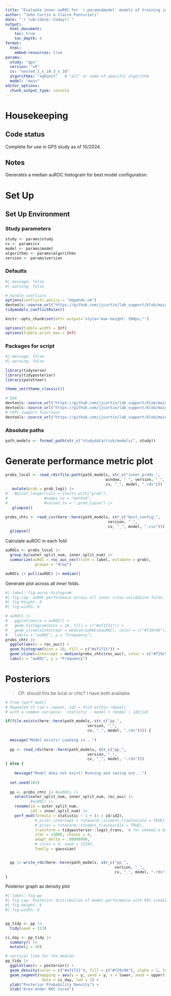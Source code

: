 ```yaml
---
title: "Evaluate inner auROC for `r params$model` models of training jobs from CHTC for `r params$study` study with version `r params$version` using `r params$cv` CV"
author: "John Curtin & Claire Punturieri"
date: "`r lubridate::today()`"
output: 
  html_document:
    toc: true 
    toc_depth: 4
format:
  html:
    embed-resources: true
params:
  study: "gps"
  version: "v6"
  cv: "nested_1_x_10_3_x_10"
  algorithms: "xgboost"   # "all" or name of specific algorithm
  model: "main"
editor_options: 
  chunk_output_type: console
---
```


# Housekeeping

## Code status

Complete for use in GPS study as of 10/2024.

## Notes

Generates a median auROC histogram for best model configuration.

# Set Up

## Set Up Environment

### Study parameters
```r
study <- params$study
cv <- params$cv
model <- params$model
algorithms <- params$algorithms
version <- params$version
```

### Defaults
```r
#| message: false
#| warning: false

# handle conflicts
options(conflicts.policy = "depends.ok")
devtools::source_url("https://github.com/jjcurtin/lab_support/blob/main/fun_ml.R?raw=true")
tidymodels_conflictRules()

knitr::opts_chunk$set(attr.output='style="max-height: 500px;"')

options(tibble.width = Inf)
options(tibble.print_max = Inf)
```

### Packages for script
```r
#| message: false
#| warning: false

library(tidyverse)
library(tidyposterior)
library(paletteer)

theme_set(theme_classic())

# EDA
devtools::source_url("https://github.com/jjcurtin/lab_support/blob/main/fun_eda.R?raw=true")
devtools::source_url("https://github.com/jjcurtin/lab_support/blob/main/format_path.R?raw=true")
# CHTC support functions
devtools::source_url("https://github.com/jjcurtin/lab_support/blob/main/chtc/static_files/fun_chtc.R?raw=true")
```


### Absolute paths
```r
path_models <- format_path(str_c("studydata/risk/models/", study))
```

# Generate performance metric plot

```r
probs_local <- read_rds(file.path(path_models, str_c("inner_preds_", 
                                            window, "_", version, "_", 
                                            cv, "_", model, ".rds"))) |>
   mutate(prob = prob_logi) |> 
#   #pivot_longer(cols = starts_with("prob"), 
#                #names_to = "method", 
#                #values_to = ".pred_Lapse") |>
   glimpse()

probs_chtc <- read_csv(here::here(path_models, str_c("best_config_",
                                             version, "_",
                                             cv, "_", model, ".csv"))) |> 
  glimpse()
```

Calculate auROC in each fold
```r
auROCs <- probs_local |>
  group_by(outer_split_num, inner_split_num) |>
  summarize(auROC = roc_auc_vec(truth = label, estimate = prob),
            .groups = "drop")

auROCs |> pull(auROC) |> median()
```


Generate plot across all *inner* folds.
```r
#| label: fig-auroc-histogram
#| fig-cap: auROC performance across all inner cross-validation folds.
#| fig-height: 6
#| fig-width: 6

# auROCs |> 
#   ggplot(aes(x = auROC)) +
#   geom_histogram(bins = 10, fill = c("#af1f21")) +
#   geom_vline(xintercept = median(auROCs$auROC), color = c("#f29c96"), lwd = 1, linetype="longdash") +
#   labs(x = "auROC", y = "Frequency")
probs_chtc |> 
  ggplot(aes(x = roc_auc)) +
  geom_histogram(bins = 10, fill = c("#af1f21")) +
  geom_vline(xintercept = median(probs_chtc$roc_auc), color = c("#f29c96"), lwd = 1, linetype="longdash") +
  labs(x = "auROC", y = "Frequency")
```

# Posteriors
> CP: should this be local or chtc? I have both available

```r
# from ?perf_mod()
# Repeated CV (id = repeat, id2 = fold within repeat)
# with a common variance:  statistic ~ model + (model | id2/id)

if(file.exists(here::here(path_models, str_c("pp_",
                                    version, "_",
                                    cv, "_", model, ".rds")))) {
  
  message("Model exists! Loading in...")
  
  pp <- read_rds(here::here(path_models, str_c("pp_",
                                    version, "_",
                                    cv, "_", model, ".rds")))
} else {
  
    message("Model does not exist! Running and saving out...")
  
  set.seed(101)
  
  pp <- probs_chtc |> #auROCs |>
    select(outer_split_num, inner_split_num, roc_auc) |> 
           #auROC) |> 
    rename(id = outer_split_num,
           id2 = inner_split_num) |> 
    perf_mod(formula = statistic ~ 1 + (1 | id/id2),
             # prior_intercept = rstanarm::student_t(autoscale = TRUE),
             # prior = rstanarm::student_t(autoscale = TRUE),
             transform = tidyposterior::logit_trans,  # for skewed & bounded AUC
             iter = 13000, chains = 4,
             adapt_delta = .99999999,
             # cores = 4, seed = 12345,
             family = gaussian)  


  pp |> write_rds(here::here(path_models, str_c("pp_",
                                                version, "_",
                                                cv, "_", model, ".rds")))
}
```

Posterior graph as density plot
```r
#| label: fig-pp
#| fig-cap: Posterior distribution of model performance with 95% credible interval.
#| fig-height: 6
#| fig-width: 6


pp_tidy <- pp |> 
  tidy(seed = 123)

ci_day <- pp_tidy |> 
  summary() |> 
  mutate(y = 30)

# vertical line for the median
pp_tidy |> 
  ggplot(aes(x = posterior)) + 
  geom_density(color = c("#af1f21"), fill = c("#f29c96"), alpha = 1, lwd = .8) +
  geom_segment(mapping = aes(y = y, yend = y, x = lower, xend = upper), color = c("#af1f21"),
                data = ci_day, lwd = 1) +
  ylab("Posterior Probability Density") +
  xlab("Area Under ROC Curve")
```







